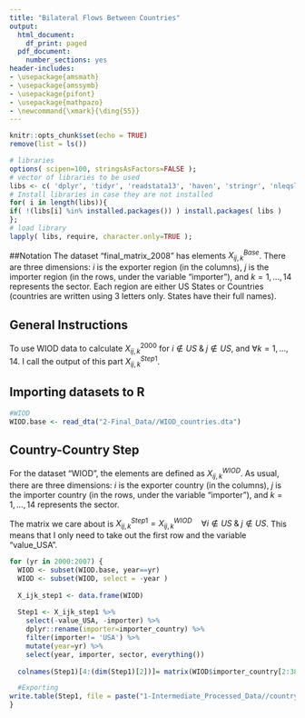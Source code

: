 ```yaml
---
title: "Bilateral Flows Between Countries"
output:
  html_document:
    df_print: paged
  pdf_document:
    number_sections: yes
header-includes:
- \usepackage{amsmath}
- \usepackage{amssymb}
- \usepackage{pifont}
- \usepackage{mathpazo}
- \newcommand{\xmark}{\ding{55}}
---
```



```r
knitr::opts_chunk$set(echo = TRUE)
remove(list = ls())
```

```r
# libraries
options( scipen=100, stringsAsFactors=FALSE );
# vector of libraries to be used
libs <- c( 'dplyr', 'tidyr', 'readstata13', 'haven', 'stringr', 'nleqslv', 'gdata', 'Statamarkdown');
# Install libraries in case they are not installed
for( i in length(libs)){ 
if( !(libs[i] %in% installed.packages()) ) install.packages( libs ) 
};
# load library
lapply( libs, require, character.only=TRUE );
```

##Notation
The dataset "final_matrix_2008" has elements $X_{ij,k}^{Base}$. There are three dimensions: $i$ is the exporter region (in the columns), $j$ is the importer region (in the rows, under the variable "importer"), and $k=1,...,14$ represents the sector. Each region are either US States or Countries (countries are written using 3 letters only. States have their full names).

## General Instructions

To use WIOD data to calculate $X_{ij,k}^{2000}$ for $i\notin US\;  \&\;  j \notin US$, and $\forall k=1,...,14$. I call the output of this part $X_{ij,k}^{Step1}$.


## Importing datasets to R
```r
#WIOD
WIOD.base <- read_dta("2-Final_Data//WIOD_countries.dta")
```

## Country-Country Step

For the dataset "WIOD", the elements are defined as $X_{ij,k}^{WIOD}$. As usual, there are three dimensions: $i$ is the exporter country (in the columns), $j$ is the importer country (in the rows, under the variable "importer"), and $k=1,...,14$ represents the sector. 

The matrix we care about is $X_{ij,k}^{Step1}=X_{ij,k}^{WIOD} \quad \forall i\notin US\; \& \; j\notin US$. This means that I only need to take out the first row and the variable "value_USA".
```r

for (yr in 2000:2007) {
  WIOD <- subset(WIOD.base, year==yr)
  WIOD <- subset(WIOD, select = -year )
  
  X_ijk_step1 <- data.frame(WIOD)
    
  Step1 <- X_ijk_step1 %>%
    select(-value_USA, -importer) %>%
    dplyr::rename(importer=importer_country) %>%
    filter(importer!= 'USA') %>%
    mutate(year=yr) %>%
    select(year, importer, sector, everything())
  
  colnames(Step1)[4:(dim(Step1)[2])]= matrix(WIOD$importer_country[2:38])

  #Exporting
write.table(Step1, file = paste("1-Intermediate_Processed_Data//country_country_step_", yr,".txt", sep=""), sep = ",", row.names = FALSE)
}
```



